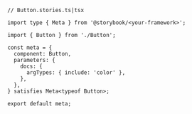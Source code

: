 ```tsx
// Button.stories.ts|tsx

import type { Meta } from '@storybook/<your-framework>';

import { Button } from './Button';

const meta = {
  component: Button,
  parameters: {
    docs: {
      argTypes: { include: 'color' },
    },
  },
} satisfies Meta<typeof Button>;

export default meta;
```
